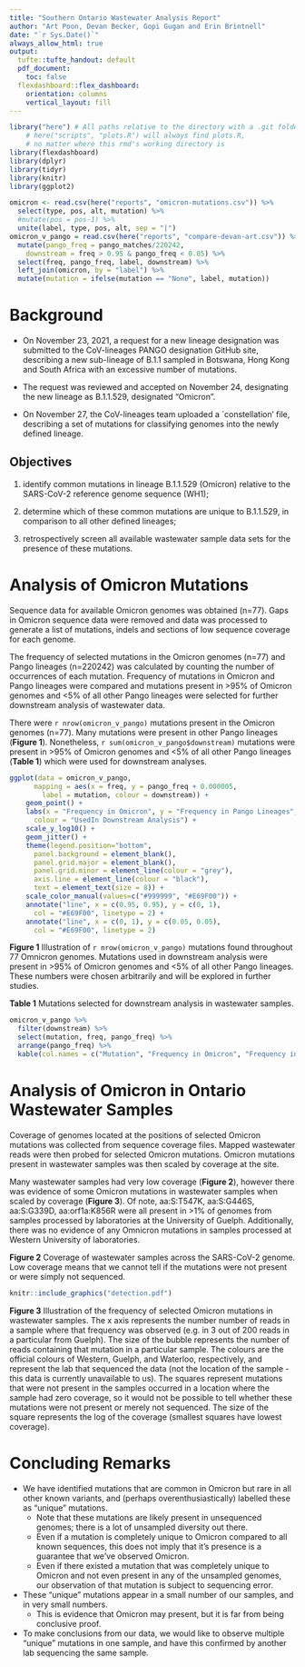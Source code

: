 ---
title: "Southern Ontario Wastewater Analysis Report"
author: "Art Poon, Devan Becker, Gopi Gugan and Erin Brintnell"
date: "`r Sys.Date()`"
always_allow_html: true
output: 
  tufte::tufte_handout: default
  pdf_document:
    toc: false
  flexdashboard::flex_dashboard:
    orientation: columns
    vertical_layout: fill
---

```{r setup, include=FALSE}
library("here") # All paths relative to the directory with a .git folder
    # here("scripts", "plots.R") will always find plots.R,
    # no matter where this rmd's working directory is
library(flexdashboard)
library(dplyr)
library(tidyr)
library(knitr)
library(ggplot2)

omicron <- read.csv(here("reports", "omicron-mutations.csv")) %>%
  select(type, pos, alt, mutation) %>%
  #mutate(pos = pos-1) %>% 
  unite(label, type, pos, alt, sep = "|")
omicron_v_pango = read.csv(here("reports", "compare-devan-art.csv")) %>%
  mutate(pango_freq = pango_matches/220242,
    downstream = freq > 0.95 & pango_freq < 0.05) %>% 
  select(freq, pango_freq, label, downstream) %>%
  left_join(omicron, by = "label") %>% 
  mutate(mutation = ifelse(mutation == "None", label, mutation))
```


<!-- ## Sourcing existing lineages -->

<!-- ```{r sourceascript, eval=FALSE} -->
<!-- source(here("scripts", "plot.R")) # won't run - files don't exist on my machine -->
<!-- ``` -->

# Background

* On November 23, 2021, a request for a new lineage designation was submitted to the CoV-lineages PANGO designation GitHub site, describing a new sub-lineage of B.1.1 sampled in Botswana, Hong Kong and South Africa with an excessive number of mutations.

* The request was reviewed and accepted on November 24, designating the new lineage as B.1.1.529, designated "Omicron".

* On November 27, the CoV-lineages team uploaded a `constellation' file, describing a set of mutations for classifying genomes into the newly defined lineage.

## Objectives

1. identify common mutations in lineage B.1.1.529 (Omicron) relative to the SARS-CoV-2 reference genome sequence (WH1);

2. determine which of these common mutations are unique to B.1.1.529, in comparison to all other defined lineages;

3. retrospectively screen all available wastewater sample data sets for the presence of these mutations.


# Analysis of Omicron Mutations


Sequence data for available Omicron genomes was obtained (n=77). Gaps in Omicron sequence data were removed and data was processed to generate a list of mutations, indels and sections of low sequence coverage for each genome. 

The frequency of selected mutations in the Omicron genomes (n=77) and Pango lineages (n=220242) was calculated by counting the number of occurrences of each mutation. Frequency of mutations in Omicron and Pango lineages were compared and mutations present in >95\% of Omicron genomes and <5\% of all other Pango lineages were selected for further downstream analysis of wastewater data. 

There were `r nrow(omicron_v_pango)` mutations present in the Omicron genomes (n=77). Many mutations were present in other Pango lineages (**Figure 1**). Nonetheless, `r sum(omicron_v_pango$downstream)` mutations were present in >95\% of Omicron genomes and <5\% of all other Pango lineages (**Table 1**) which were used for downstream analyses.


```{r, echo = FALSE,fig.height=4.5}
ggplot(data = omicron_v_pango, 
      mapping = aes(x = freq, y = pango_freq + 0.000005, 
        label = mutation, colour = downstream)) + 
    geom_point() + 
    labs(x = "Frequency in Omicron", y = "Frequency in Pango Lineages",
      colour = "UsedIn Downstream Analysis") +
    scale_y_log10() + 
    geom_jitter() + 
    theme(legend.position="bottom", 
      panel.background = element_blank(),  
      panel.grid.major = element_blank(), 
      panel.grid.minor = element_line(colour = "grey"), 
      axis.line = element_line(colour = "black"), 
      text = element_text(size = 8)) +
    scale_color_manual(values=c("#999999", "#E69F00")) +
    annotate("line", x = c(0.95, 0.95), y = c(0, 1), 
      col = "#E69F00", linetype = 2) +
    annotate("line", x = c(0, 1), y = c(0.05, 0.05), 
      col = "#E69F00", linetype = 2)

```

**Figure 1** Illustration of `r nrow(omicron_v_pango)` mutations found throughout 77 Omnicron genomes. Mutations used in downstream analysis were present in >95\% of Omicron genomes and <5\% of all other Pango lineages. These numbers were chosen arbitrarily and will be explored in further studies.



\pagebreak
**Table 1** Mutations selected for downstream analysis in wastewater samples.



```{r, echo=FALSE}
omicron_v_pango %>%
  filter(downstream) %>% 
  select(mutation, freq, pango_freq) %>%
  arrange(pango_freq) %>% 
  kable(col.names = c("Mutation", "Frequency in Omicron", "Frequency in Pango lineages"))
```



# Analysis of Omicron in Ontario Wastewater Samples

Coverage of genomes located at the positions of selected Omicron mutations was collected from sequence coverage files. Mapped wastewater reads were then probed for selected Omicron mutations. Omicron mutations present in wastewater samples was then scaled by coverage at the site.

Many wastewater samples had very low coverage (**Figure 2**), however there was evidence of some Omicron mutations in wastewater samples when scaled by coverage (**Figure 3**). Of note, aa:S:T547K, aa:S:G446S, aa:S:G339D, aa:orf1a:K856R were all present in >1% of genomes from samples processed by laboratories at the University of Guelph. Additionally, there was no evidence of any Omnicron mutations in samples processed at Western University of laboratories.   




\clearpage
\includegraphics[width=0.9\textwidth]{coverage.pdf}

**Figure 2** Coverage of wastewater samples across the SARS-CoV-2 genome. Low coverage means that we cannot tell if the mutations were not present or were simply not sequenced.



\clearpage

```{r, echo=FALSE}
knitr::include_graphics("detection.pdf")
```

**Figure 3** Illustration of the frequency of selected Omicron mutations in wastewater samples. The x axis represents the number number of reads in a sample where that frequency was observed (e.g. in 3 out of 200 reads in a particular from Guelph). The size of the bubble represents the number of reads containing that mutation in a particular sample. The colours are the official colours of Western, Guelph, and Waterloo, respectively, and represent the lab that sequenced the data (not the location of the sample - this data is currently unavailable to us). The squares represent mutations that were not present in the samples \emph{OR} occurred in a location where the sample had zero coverage, so it would not be possible to tell whether these mutations were not present or merely not sequenced. The size of the square represents the log of the coverage (smallest squares have lowest coverage).


\clearpage
# Concluding Remarks

- We have identified mutations that are common in Omicron but rare in all other known variants, and (perhaps overenthusiastically) labelled these as "unique" mutations. 
  - Note that these mutations are likely present in unsequenced genomes; there is a lot of unsampled diversity out there. 
  - Even if a mutation is completely unique to Omicron compared to all known sequences, this does not imply that it's presence is a guarantee that we've observed Omicron.
  - Even if there existed a mutation that was completely unique to Omicron and not even present in any of the unsampled genomes, our observation of that mutation is subject to sequencing error.
- These "unique" mutations appear in a small number of our samples, and in very small numbers.
  - This is evidence that Omicron may present, but it is far from being conclusive proof.
- To make conclusions from our data, we would like to observe multiple "unique" mutations in one sample, and have this confirmed by another lab sequencing the same sample. 

<!-- Guelph Sample (naming convention?) -->
<!-- ========== -->


<!-- {data-width=250} -->
<!-- -------------------------------------------------- -->

<!-- ### Data Information -->

<!-- ```{r, echo=FALSE} -->
<!-- as.table(matrix(c("Collection Date", "SOme date", "collection location", "some location"), ncol = 2, byrow = T)) -->
<!-- ``` -->




<!-- -------------------------------------------------- -->

<!-- ### Reads Information -->



<!-- ![](sequence_reads_image.png) -->


<!-- ### Sequence Reads Analyzed -->
<!-- ```{r, echo=FALSE} -->
<!-- valueBox(400,icon = "ion-arrow-graph-up-right") -->
<!-- ``` -->


<!-- ### Mean Depth of Coverage -->

<!-- ```{r, echo=FALSE} -->
<!-- valueBox(500, icon = "ion-stats-bars") -->
<!-- ``` -->



<!-- Data Analysis -->
<!-- -------------------------------------------------- -->

<!-- ### Variants of Concern -->


<!-- Here we can add additional information currently I have variants of concern that have been found in a bar chart in their quantity -->

<!-- ```{r, echo=FALSE} -->
<!-- variants <- c("B.1.1.7","B.1.1.59", "A.1", "A.1", "A.1", "B.1.1.7") -->
<!-- variants <- data.frame(table(variants)) -->
<!-- ggplot(variants, aes(variants, Freq)) + geom_col() -->
<!-- ``` -->

